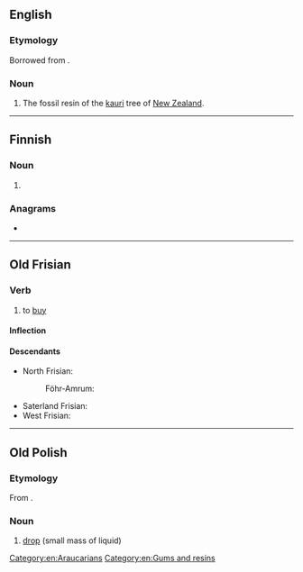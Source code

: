 {{also|kapią|kąpią}}
==English==

===Etymology===
Borrowed from {{bor|en|mi|-}}.

===Noun===
{{en-noun|-}}

# The fossil resin of the [[kauri]] tree of [[New Zealand]].

{{Webster 1913}}

[[Category:en:Araucarians]]
[[Category:en:Gums and resins]]

----

==Finnish==

===Noun===
{{head|fi|noun form}}

# {{fi-form of|kapi|case=partitive|pl=singular}}

===Anagrams===
* {{anagrams|fi|a=aaikp|kaapi}}

----

==Old Frisian==

===Verb===
{{ofs-verb|head=kāpia}}

# to [[buy]]

====Inflection====
{{ofs-conj-wk2|kāp}}

====Descendants====
* North Frisian: 
*: Föhr-Amrum: {{l|frr|kuupe}}
* Saterland Frisian: {{l|stq|koopje}}
* West Frisian: {{l|fy|keapje}}

----

==Old Polish==

===Etymology===
From {{inh|zlw-opl|sla-pro|*kapь}}.

===Noun===
{{head|zlw-opl|noun|g=f}}

# [[drop]] (small mass of liquid)